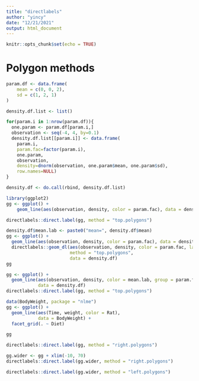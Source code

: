 ```yaml
---
title: "directlabels"
author: "yincy"
date: "12/21/2021"
output: html_document
---
```


```r
knitr::opts_chunk$set(echo = TRUE)
```

# Polygon methods
```r
param.df <- data.frame(
    mean = c(0, 0, 2), 
    sd = c(1, 2, 1)
)

density.df.list <- list()

for(param.i in 1:nrow(param.df)){
  one.param <- param.df[param.i,]
  observation <- seq(-4, 4, by=0.1)
  density.df.list[[param.i]] <- data.frame(
    param.i,
    param.fac=factor(param.i),
    one.param,
    observation,
    density=dnorm(observation, one.param$mean, one.param$sd),
    row.names=NULL)
}

density.df <- do.call(rbind, density.df.list)

library(ggplot2)
gg <- ggplot() +
    geom_line(aes(observation, density, color = param.fac), data = density.df) 

directlabels::direct.label(gg, method = "top.polygons")
```

```r
density.df$mean.lab <- paste0("mean=", density.df$mean)
gg <- ggplot() +
  geom_line(aes(observation, density, color = param.fac), data = density.df) +
  directlabels::geom_dl(aes(observation, density, color = param.fac, label.group = param.fac, label = mean.lab), 
                        method = "top.polygons", 
                        data = density.df)
gg
```


```r
gg <- ggplot() +
  geom_line(aes(observation, density, color = mean.lab, group = param.fac), 
            data = density.df) 
directlabels::direct.label(gg, method = "top.polygons")
```


```r
data(BodyWeight, package = "nlme")
gg <- ggplot() +
  geom_line(aes(Time, weight, color = Rat), 
            data = BodyWeight) +
  facet_grid(. ~ Diet)

gg
```

```r
directlabels::direct.label(gg, method = "right.polygons")
```

```r
gg.wider <- gg + xlim(-10, 70)
directlabels::direct.label(gg.wider, method = "right.polygons")
```

```r
directlabels::direct.label(gg.wider, method = "left.polygons")
```





